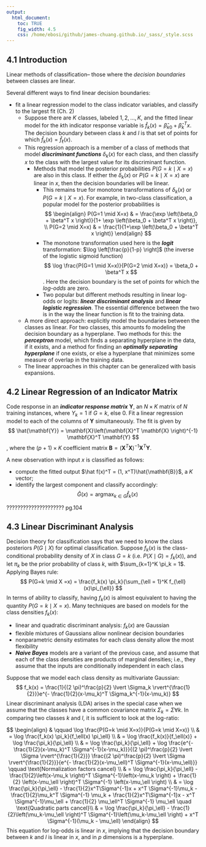 ```yaml
---
output:
  html_document:
    toc: TRUE
    fig_width: 4.5
    css: /home/ebosi/github/james-chuang.github.io/_sass/_style.scss
---
```


## **4.1 Introduction**

Linear methods of classification-- those where the *decision boundaries* between classes are linear.

Several different ways to find linear decision boundaries:

  - fit a linear regression model to the class indicator variables, and classify to the largest fit (Ch. 2)
      - Suppose there are $K$ classes, labeled $1,2,\dots,K$, and the fitted linear model for the $k$th indicator response variable is $\hat f_k(x) = \hat \beta_{k0} + \hat \beta_{k}^Tx$. The decision boundary between class $k$ and $l$ is that set of points for which $\hat f_k(x) = \hat f_\ell(x)$.
      - This regression approach is a member of a class of methods that model ***discriminant functions*** $\delta_k(x)$ for each class, and then classify $x$ to the class with the largest value for its discriminant function.
          - Methods that model the posterior probabilities $P(G=k \mid X=x)$ are also in this class. If either the $\delta_k(x)$ or $P(G=k \mid X=x)$ are linear in $x$, then the decision boundaries will be linear.
              - This remains true for monotone transformations of $\delta_k(x)$ or $P(G=k \mid X=x)$. For example, in two-class classification, a popular model for the posterior probabilities is
              $$
              \begin{align}
              P(G=1 \mid X=x) & = \frac{\exp \left(\beta_0 + \beta^T x \right)}{1+ \exp \left(\beta_0 + \beta^T x \right)}, \\
              P(G=2 \mid X=x) & = \frac{1}{1+\exp \left(\beta_0 + \beta^T x \right)}
              \end{align}
              $$
              - The monotone transformation used here is the ***logit*** transformation: $\log \left[\frac{p}{1-p} \right]$ (the inverse of the logistic sigmoid function)
              $$
              \log \frac{P(G=1 \mid X=x)}{P(G=2 \mid X=x)} = \beta_0 + \beta^T x
              $$.
              Here the decision boundary is the set of points for which the *log-odds* are zero.
              - Two popular but different methods resulting in linear log-odds or logits: ***linear discriminant analysis*** and ***linear logistic regression***. The essential difference between the two is in the way the linear function is fit to the training data.
      - A more direct approach: explicitly model the boundaries between the classes as linear. For two classes, this amounts fo modeling the decision boundary as a hyperplane. Two methods for this: the ***perceptron*** model, which finds a separating hyperplane in the data, if it exists, and a method for finding an ***optimally separating hyperplane*** if one exists, or else a hyperplane that minimizes some measure of overlap in the training data.
      - The linear approaches in this chapter can be generalized with basis expansions.
      
## **4.2 Linear Regression of an Indicator Matrix**

Code response in an ***indicator response matrix*** $\mathbf{Y}$, an $N \times K$ matrix of $N$ training instances, where $Y_k = 1$ if $G = k$, else $0$. Fit a linear regression model to each of the columns of $\mathbf{Y}$ simultaneously. The fit is given by
$$
\hat{\mathbf{Y}} = \mathbf{X}\left(\mathbf{X}^T \mathbf{X} \right)^{-1} \mathbf{X}^T \mathbf{Y}
$$
, where the $(p+1) \times K$ coefficient matrix $\mathbf{B} = \left(\mathbf{X}^T \mathbf{X} \right)^{-1} \mathbf{X}^T \mathbf{Y}$.

A new observation with input $x$ is classified as follows:
  
  - compute the fitted output $\hat f(x)^T = (1, x^T)\hat{\mathbf{B}}$, a $K$ vector;
  - identify the largest component and classify accordingly:
  $$
  \hat{G}(x) = \text{argmax}_{k \in G} \hat f_k(x)
  $$
  
?????????????????????
pg.104


## **4.3 Linear Discriminant Analysis**
Decision theory for classification says that we need to know the class posteriors $P(G\mid X)$ for optimal classification. Suppose $f_k(x)$ is the class-conditional probability density of $X$ in class $G=k$ (i.e. $P(X \mid G) = f_k(x)$), and let $\pi_k$ be the prior probability of class $k$, with $\sum_{k=1}^K \pi_k = 1$. Applying Bayes rule:
$$
P(G=k \mid X =x) = \frac{f_k(x) \pi_k}{\sum_{\ell = 1}^K f_{\ell}(x)\pi_{\ell}}
$$
In terms of ability to classify, having $f_k(x)$ is almost equivalent to having the quantity $P(G=k \mid X=x)$. Many techniques are based on models for the class densities $f_k(x)$:

- linear and quadratic discriminant analysis: $f_k(x)$ are Gaussian
- flexible mixtures of Gaussians allow nonlinear decision boundaries
- nonparametric density estimates for each class density allow the most flexibility
- ***Naive Bayes*** models are a variant of the previous case, and assume that each of the class densities are products of marginal densities; i.e., they assume that the inputs are conditionally independent in each class

Suppose that we model each class density as multivariate Gaussian:
$$
f_k(x) = \frac{1}{(2 \pi)^\frac{p}{2} \lvert \Sigma_k \rvert^{\frac{1}{2}}}e^{- \frac{1}{2}(x-\mu_k)^T \Sigma_k^{-1}(x-\mu_k)}
$$
Linear discriminant analysis (LDA) arises in the special case when we assume that the classes have a common covariance matrix $\Sigma_k = \Sigma  \forall k$. In comparing two classes $k$ and $l$, it is sufficient to look at the log-ratio:

$$
\begin{align}
& \qquad \log \frac{P(G=k \mid X=x)}{P(G=k \mid X=x)}  \\
& = \log \frac{f_k(x) \pi_k}{f_\ell(x) \pi_\ell} \\
                                              & = \log \frac{f_k(x)}{f_\ell(x)} + \log \frac{\pi_k}{\pi_\ell} \\
                                              & = \log \frac{\pi_k}{\pi_\ell} + \log \frac{e^{- \frac{1}{2}(x-\mu_k)^T \Sigma^{-1}(x-\mu_k)}}{(2 \pi)^\frac{p}{2} \lvert \Sigma \rvert^{\frac{1}{2}}} \frac{(2 \pi)^\frac{p}{2} \lvert \Sigma \rvert^{\frac{1}{2}}}{e^{- \frac{1}{2}(x-\mu_\ell)^T \Sigma^{-1}(x-\mu_\ell)}} \qquad \text{Normalization factors cancel} \\
                                              & = \log \frac{\pi_k}{\pi_\ell} - \frac{1}{2}\left(x-\mu_k \right)^T \Sigma^{-1}\left(x-\mu_k \right) + \frac{1}{2} \left(x-\mu_\ell \right)^T \Sigma^{-1} \left(x-\mu_\ell \right) \\
                                              & = \log \frac{\pi_k}{\pi_\ell} - \frac{1}{2}x^T\Sigma^{-1}x + x^T \Sigma^{-1}\mu_k - \frac{1}{2}\mu_k^T \Sigma^{-1} \mu_k + \frac{1}{2}x^T\Sigma^{-1}x - x^T \Sigma^{-1}\mu_\ell + \frac{1}{2} \mu_\ell^T \Sigma^{-1} \mu_\ell \quad \text{Quadratic parts cancel}\\
                                              & = \log \frac{\pi_k}{\pi_\ell} - \frac{1}{2}\left(\mu_k-\mu_\ell \right)^T \Sigma^{-1}\left(\mu_k-\mu_\ell \right) + x^T \Sigma^{-1}(\mu_k - \mu_\ell)
\end{align}
$$
This equation for log-odds is linear in $x$, implying that the decision boundary between $k$ and $l$ is linear in $x$, and in $p$ dimensions is a hyperplane.
